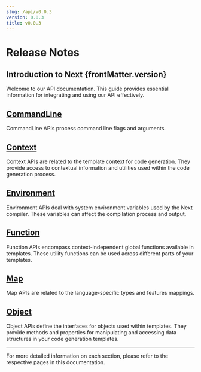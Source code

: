 ```yaml
---
slug: /api/v0.0.3
version: 0.0.3
title: v0.0.3
---
```




# Release Notes

## Introduction to Next {frontMatter.version}

Welcome to our API documentation. This guide provides essential information for integrating and using our API effectively.

<h2><a href={linkName("command_line")}>CommandLine</a></h2>

CommandLine APIs process command line flags and arguments.

<h2><a href={linkName("context")}>Context</a></h2>

Context APIs are related to the template context for code generation. They provide access to contextual information and utilities used within the code generation process.

<h2><a href={linkName("environment")}>Environment</a></h2>

Environment APIs deal with system environment variables used by the Next compiler. These variables can affect the compilation process and output.

<h2><a href={linkName("function")}>Function</a></h2>

Function APIs encompass context-independent global functions available in templates. These utility functions can be used across different parts of your templates.

<h2><a href={linkName("map")}>Map</a></h2>

Map APIs are related to the language-specific types and features mappings.

<h2><a href={linkName("object")}>Object</a></h2>

Object APIs define the interfaces for objects used within templates. They provide methods and properties for manipulating and accessing data structures in your code generation templates.

---

For more detailed information on each section, please refer to the respective pages in this documentation.
